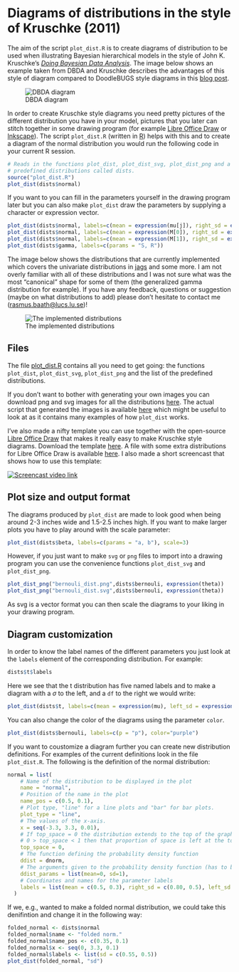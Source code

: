 Diagrams of distributions in the style of Kruschke (2011)
=====================================================

The aim of the script `plot_dist.R` is to create diagrams of distribution to be used when illustrating Bayesian hierarchical models in the style of John K. Kruschke's [*Doing Bayesian Data Analysis*](http://www.indiana.edu/~kruschke/DoingBayesianDataAnalysis/). The image below shows an example taken from DBDA and Kruschke describes the advantages of this style of diagram compared to DoodleBUGS style diagrams in this [blog post](http://doingbayesiandataanalysis.blogspot.se/2012/05/graphical-model-diagrams-in-doing.html).

![DBDA diagram](dbda_diagram.jpg)

In order to create Kruschke style diagrams you need pretty pictures of the different distribution you have in your model, pictures that you later can stitch together in some drawing program (for example [Libre Office Draw](http://www.libreoffice.org/features/draw/) or [Inkscape](http://inkscape.org/)). The script `plot_dist.R` (written in [R](http://www.r-project.org/)) helps with this and to create a diagram of the normal distribution you would run the following code in your current R session.

```r
# Reads in the functions plot_dist, plot_dist_svg, plot_dist_png and a list of
# predefined distributions called dists.
source("plot_dist.R") 
plot_dist(dists$normal)
```
If you want to you can fill in the parameters yourself in the drawing program later but you can also make `plot_dist` draw the parameters by supplying a character or expression vector.

```r
plot_dist(dists$normal, labels=c(mean = expression(mu[j]), right_sd = expression(tau)))
plot_dist(dists$normal, labels=c(mean = expression(M[0]), right_sd = expression(T[0])))
plot_dist(dists$normal, labels=c(mean = expression(M[1]), right_sd = expression(T[1])))
plot_dist(dists$gamma, labels=c(params = "S, R"))
```

The image below shows the distributions that are currently implemented which covers the univariate distributions in [jags](http://mcmc-jags.sourceforge.net/) and some more. I am not overly familiar with all of these distributions and I was not sure what was the most "canonical" shape for some of them (the generalized gamma distribution for example). If you have any feedback, questions or suggestion (maybe on what distributions to add) please don't hesitate to contact me ([rasmus.baath@lucs.lu.se](rasmus.baath@lucs.lu.se))!

![The implemented distributions](all_dists_smaller.png)

Files
------------------------

The file [plot_dist.R](plot_dist.R) contains all you need to get going: the functions `plot_dist`, `plot_dist_svg`, `plot_dist_png` and the list of the predefined distributions.

If you don't want to bother with generating your own images you can download png and svg images for all the distributions [here](distribution_diagrams.zip). The actual script that generated the images is available [here](create_diagrams.R) which might be useful to look at as it contains many examples of how `plot_dist` works.

I've also made a nifty template you can use together with the open-source [Libre Office Draw](http://www.libreoffice.org/features/draw/) that makes it really easy to make Kruschke style diagrams. Download the template [here](krusche_style_diagrams_template.odg). A file with some extra distributions for Libre Office Draw is available [here](extra_distributions.odg). I also made a short screencast that shows how to use this template:

[![Screencast video link](screencast_image.jpeg)](http://youtu.be/uSJ2S900UHA)

Plot size and output format
---------------------------
The diagrams produced by `plot_dist` are made to look good when being around 2-3 inches wide and 1.5-2.5 inches high. If you want to make larger plots you have to play around with the scale parameter:

```r
plot_dist(dists$beta, labels=c(params = "a, b"), scale=3)
```

However, if you just want to make `svg` or `png` files to import into a drawing program you can use the convenience functions `plot_dist_svg` and `plot_dist_png`.

```r
plot_dist_png("bernouli_dist.png",dists$bernouli, expression(theta))
plot_dist_png("bernouli_dist.svg",dists$bernouli, expression(theta))
```
As svg is a vector format you can then scale the diagrams to your liking in your drawing program.

Diagram customization
----------------

In order to know the label names of the different parameters you just look at the `labels` element of the corresponding distribution. For example:
```r
dists$t$labels
```

Here we see that the t distribution has five named labels and to make a diagram with a $\sigma$ to the left, and a `df` to the right we would write:

```r
plot_dist(dists$t, labels=c(mean = expression(mu), left_sd = expression(sigma), right_df = "df"))

```

You can also change the color of the diagrams using the parameter `color`.
```r
plot_dist(dists$bernouli, labels=c(p = "p"), color="purple")

```

If you want to coustomize a diagram further you can create new distribution definitions. For examples of the current definitions look in the file `plot_dist.R`. The following is the definition of the normal distribution:

```r
normal = list(
    # Name of the distribution to be displayed in the plot
    name = "normal",
    # Position of the name in the plot
    name_pos = c(0.5, 0.1),
    # Plot type, "line" for a line plots and "bar" for bar plots.
    plot_type = "line",
    # The values of the x-axis.
    x = seq(-3.3, 3.3, 0.01),
    # If top_space = 0 the distribution extends to the top of the graph, if 
    # 0 > top_space < 1 then that proportion of space is left at the top.
    top_space = 0,
    # The function defining the probability density function
    ddist = dnorm,
    # The arguments given to the probability density function (has to be named) 
    ddist_params = list(mean=0, sd=1),
    # Coordinates and names for the parameter labels
    labels = list(mean = c(0.5, 0.3), right_sd = c(0.80, 0.5), left_sd = c(0.20, 0.5))
  )
```

If we, e.g., wanted to make a folded normal distribution, we could take this denifintion and change it in the following way:
```r
folded_normal <- dists$normal
folded_normal$name <- "folded norm."
folded_normal$name_pos <- c(0.35, 0.1)
folded_normal$x <- seq(0, 3.3, 0.1)
folded_normal$labels <- list(sd = c(0.55, 0.5))
plot_dist(folded_normal, "sd")

```
